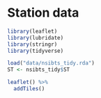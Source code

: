 # Station data {#station}


```r
library(leaflet)
library(lubridate)
library(stringr)
library(tidyverse)
```


```r
load("data/nsibts_tidy.rda")
ST <- nsibts_tidy$ST
```

```r
leaflet() %>% 
  addTiles()
```

